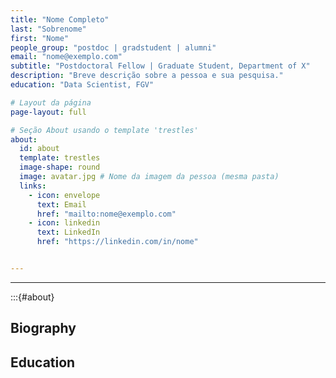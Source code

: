 ```yaml
---
title: "Nome Completo"
last: "Sobrenome"
first: "Nome"
people_group: "postdoc | gradstudent | alumni"
email: "nome@exemplo.com"
subtitle: "Postdoctoral Fellow | Graduate Student, Department of X"
description: "Breve descrição sobre a pessoa e sua pesquisa."
education: "Data Scientist, FGV"

# Layout da página
page-layout: full

# Seção About usando o template 'trestles'
about:
  id: about
  template: trestles
  image-shape: round
  image: avatar.jpg # Nome da imagem da pessoa (mesma pasta)
  links:
    - icon: envelope
      text: Email
      href: "mailto:nome@exemplo.com"
    - icon: linkedin
      text: LinkedIn
      href: "https://linkedin.com/in/nome"


---
```


<hr>


:::{#about}




## Biography



## Education

